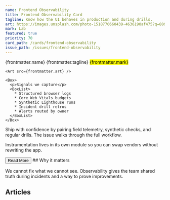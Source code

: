 ```yaml
---
name: Frontend Observability
title: Frontend Observability Card
tagline: Know how the UI behaves in production and during drills.
art: https://images.unsplash.com/photo-1518770660439-4636190af475?q=80&w=2070&auto=format&fit=crop
mark: Lab
featured: true
priority: 70
card_path: /cards/frontend-observability
issue_path: /issues/frontend-observability
---
```





<Card>
  <ArtSection>
    <Top>
      <Name>{frontmatter.name}</Name>
      <Tagline>{frontmatter.tagline}</Tagline>
      <Mark>{frontmatter.mark}</Mark>
    </Top>

    <Art src={frontmatter.art} />

    <Box>
      <p>Signals we capture</p>
      <BoxList>
        * Structured browser logs
        * Core Web Vitals budgets
        * Synthetic Lighthouse runs
        * Incident drill retros
        * Alerts routed by owner
      </BoxList>
    </Box>
  </ArtSection>

  <Body>
    Ship with confidence by pairing field telemetry, synthetic checks, and regular drills. The issue walks through the full workflow.
  </Body>

  <Tip>Instrumentation lives in its own module so you can swap vendors without rewriting the app.</Tip>

  <Button class="card-cta" href={CARD_PATH} aria-label="Read more about Frontend Observability">
    Read More
  </Button>
</Card>

<More>
  ## Why it matters

  We cannot fix what we cannot see. Observability gives the team shared truth during incidents and a way to prove improvements.

  ## Articles

  <div class="border p-4">
    <MarkdownSnippet markdown={details} href={ISSUE_PATH} cta="Open the issue" />
  </div>
</More>
